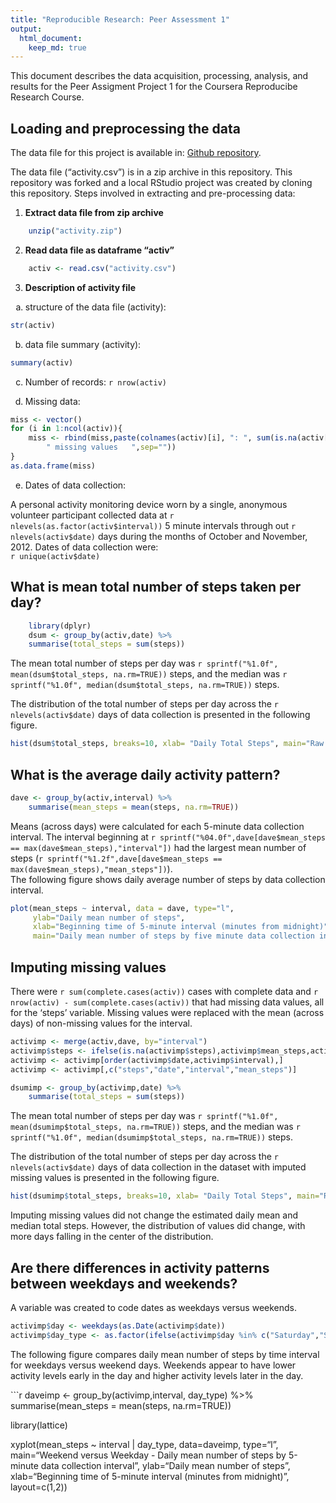 ```yaml
---
title: "Reproducible Research: Peer Assessment 1"
output: 
  html_document:
    keep_md: true
---
```


This document describes the data acquisition, processing, analysis, and results 
for the Peer Assigment Project 1 for the Coursera Reproducibe Research Course.

## Loading and preprocessing the data

The data file for this project is available in: 
[Github repository](http://github.com/rdpeng/RepData_PeerAssessment1).

The data file ("activity.csv") is in a zip archive in this repository. This 
repository was forked and a local RStudio project was created by cloning this repository.
Steps involved in extracting and pre-processing data:

1. **Extract data file from zip archive**

```r
    unzip("activity.zip")
```

2. **Read data file as dataframe "activ"**

```r
    activ <- read.csv("activity.csv")
```

3. **Description of activity file**

a. structure of the data file (activity):
        
```r
str(activ)
```

b. data file summary  (activity):
    
```r
summary(activ)
```

c. Number of records: `r nrow(activ)`

d. Missing data:

```r
miss <- vector()
for (i in 1:ncol(activ)){
    miss <- rbind(miss,paste(colnames(activ)[i], ": ", sum(is.na(activ[,i])), 
        " missing values   ",sep=""))
}
as.data.frame(miss)
```

e. Dates of data collection:

A personal activity monitoring device worn by a single, anonymous volunteer 
participant collected data at `r nlevels(as.factor(activ$interval))` 5 minute 
intervals through out `r nlevels(activ$date)`
days during the months of October and November, 2012. Dates of data collection
were:  
`r unique(activ$date)`



## What is mean total number of steps taken per day?

```r
    library(dplyr)
    dsum <- group_by(activ,date) %>%
    summarise(total_steps = sum(steps))
```

The mean total number of steps per day was 
`r sprintf("%1.0f", mean(dsum$total_steps, na.rm=TRUE))` steps, 
and the median was 
`r sprintf("%1.0f", median(dsum$total_steps, na.rm=TRUE))` steps.  

The distribution of the total number of steps per day across the
`r nlevels(activ$date)` days of data collection is presented in the following figure.  


```r
hist(dsum$total_steps, breaks=10, xlab= "Daily Total Steps", main="Raw distribution of total steps across 61 days \n from 2012-10-01 - 2012-11-30")
```


## What is the average daily activity pattern?

```r
dave <- group_by(activ,interval) %>%
    summarise(mean_steps = mean(steps, na.rm=TRUE))
```

Means (across days) were calculated for each 5-minute data collection interval. 
The interval beginning at 
`r sprintf("%04.0f",dave[dave$mean_steps == max(dave$mean_steps),"interval"])` 
had the largest mean number of steps 
(`r sprintf("%1.2f",dave[dave$mean_steps == max(dave$mean_steps),"mean_steps"])`).   
The following figure shows daily average number of steps by data collection interval.
  
  
```r
plot(mean_steps ~ interval, data = dave, type="l", 
     ylab="Daily mean number of steps",
     xlab="Beginning time of 5-minute interval (minutes from midnight)",
     main="Daily mean number of steps by five minute data collection interval")
```



## Imputing missing values
There were `r sum(complete.cases(activ))` cases with complete data and 
`r nrow(activ) - sum(complete.cases(activ))` that had missing data values,
all for the 'steps' variable. Missing values were replaced with the mean 
(across days) of non-missing values for the interval. 

```r
activimp <- merge(activ,dave, by="interval")
activimp$steps <- ifelse(is.na(activimp$steps),activimp$mean_steps,activimp$steps)
activimp <- activimp[order(activimp$date,activimp$interval),]
activimp <- activimp[,c("steps","date","interval","mean_steps")]

dsumimp <- group_by(activimp,date) %>%
    summarise(total_steps = sum(steps))
```

The mean total number of steps per day was 
`r sprintf("%1.0f", mean(dsumimp$total_steps, na.rm=TRUE))` steps, 
and the median was 
`r sprintf("%1.0f", median(dsumimp$total_steps, na.rm=TRUE))` steps.  

The distribution of the total number of steps per day across the
`r nlevels(activ$date)` days of data collection in the dataset with imputed
missing values is presented in the following figure.  

```r
hist(dsumimp$total_steps, breaks=10, xlab= "Daily Total Steps", main="Raw distribution of total steps across 61 days \n from 2012-10-01 - 2012-11-30")
```

Imputing missing values did not change the estimated daily mean and median total 
steps. However, the distribution of values did change, with more days falling in the center of the distribution.



## Are there differences in activity patterns between weekdays and weekends?

A variable was created to code dates as weekdays versus weekends.

```r
activimp$day <- weekdays(as.Date(activimp$date))
activimp$day_type <- as.factor(ifelse(activimp$day %in% c("Saturday","Sunday"),"Weekend","Weekday"))
```

The following figure compares daily mean number of steps by time interval for weekdays versus weekend days. Weekends appear to have lower activity levels early in the day and higher activity levels later in the day.

```r
daveimp <- group_by(activimp,interval, day_type) %>%
    summarise(mean_steps = mean(steps, na.rm=TRUE))

library(lattice)

xyplot(mean_steps ~ interval | day_type, data=daveimp, type="l",
       main="Weekend versus Weekday - \n Daily mean number of steps by 5-minute 
       data collection interval",
       ylab="Daily mean number of steps",
       xlab="Beginning time of 5-minute interval (minutes from midnight)",
       layout=c(1,2))
